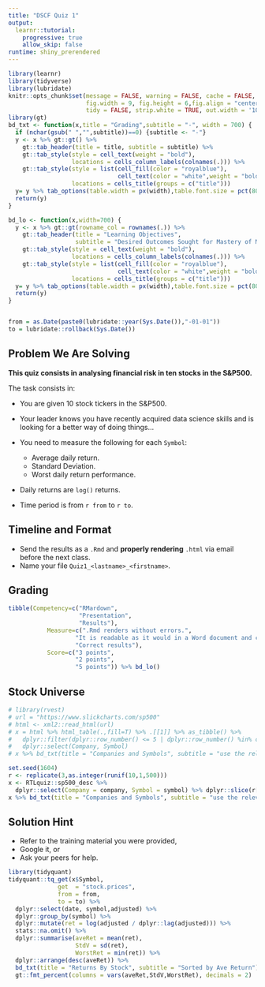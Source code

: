```yaml
---
title: "DSCF Quiz 1"
output:
  learnr::tutorial:
    progressive: true
    allow_skip: false
runtime: shiny_prerendered
---
```


```r
library(learnr)
library(tidyverse)
library(lubridate)
knitr::opts_chunk$set(message = FALSE, warning = FALSE, cache = FALSE,
                      fig.width = 9, fig.height = 6,fig.align = "center",
                      tidy = FALSE, strip.white = TRUE, out.width = '100%')
library(gt)
bd_txt <- function(x,title = "Grading",subtitle = "-", width = 700) {
  if (nchar(gsub(" ","",subtitle))==0) {subtitle <- "-"}
  y <- x %>% gt::gt() %>%
    gt::tab_header(title = title, subtitle = subtitle) %>%
    gt::tab_style(style = cell_text(weight = "bold"),
                  locations = cells_column_labels(colnames(.))) %>%
    gt::tab_style(style = list(cell_fill(color = "royalblue"),
                               cell_text(color = "white",weight = "bold")),
                  locations = cells_title(groups = c("title")))
  y= y %>% tab_options(table.width = px(width),table.font.size = pct(80))
  return(y)
}

bd_lo <- function(x,width=700) {
  y <- x %>% gt::gt(rowname_col = rownames(.)) %>%
    gt::tab_header(title = "Learning Objectives",
                   subtitle = "Desired Outcomes Sought for Mastery of Material") %>%
    gt::tab_style(style = cell_text(weight = "bold"),
                  locations = cells_column_labels(colnames(.))) %>%
    gt::tab_style(style = list(cell_fill(color = "royalblue"),
                               cell_text(color = "white",weight = "bold")),
                  locations = cells_title(groups = c("title")))
  y= y %>% tab_options(table.width = px(width),table.font.size = pct(80))
  return(y)
}


from = as.Date(paste0(lubridate::year(Sys.Date()),"-01-01"))
to = lubridate::rollback(Sys.Date())

```

## Problem We Are Solving

**This quiz consists in analysing financial risk in ten stocks in the S&P500.**

The task consists in:

+ You are given 10 stock tickers in the S&P500.
+ Your leader knows you have recently acquired data science skills and is looking for a better way of doing things...
+ You need to measure the following for each `Symbol`:

  + Average daily return.
  + Standard Deviation.
  + Worst daily return performance.

+ Daily returns are `log()` returns.
+ Time period is from `r from` to `r to`.

## Timeline and Format

+ Send the results as a `.Rmd` and **properly rendering** `.html` via email before the next class.
+ Name your file `Quiz1_<lastname>_<firstname>`.

## Grading

```r
tibble(Competency=c("RMardown",
                    "Presentation",
                    "Results"),
           Measure=c(".Rmd renders without errors.",
                   "It is readable as it would in a Word document and clear without unnecessary code and warnings being displayed.",
                   "Correct results"),
           Score=c("3 points",
                   "2 points",
                   "5 points")) %>% bd_lo()
```

## Stock Universe 

```r
# library(rvest)
# url = "https://www.slickcharts.com/sp500"
# html <- xml2::read_html(url)
# x = html %>% html_table(.,fill=T) %>% .[[1]] %>% as_tibble() %>% 
#   dplyr::filter(dplyr::row_number() <= 5 | dplyr::row_number() %in% c(100,200,300,400,450)) %>% 
#   dplyr::select(Company, Symbol)
# x %>% bd_txt(title = "Companies and Symbols", subtitle = "use the relevant API from the Data Wrangling Module")

set.seed(1604)
r <- replicate(3,as.integer(runif(10,1,500)))
x <- RTLquiz::sp500_desc %>% 
  dplyr::select(Company = company, Symbol = symbol) %>% dplyr::slice(r[,ceiling(lubridate::month(Sys.Date()) / 4)])
x %>% bd_txt(title = "Companies and Symbols", subtitle = "use the relevant API from the Data Wrangling Module") #%>% gt::cols_width(starts_with("C") ~ px(150))
```

## Solution Hint

+ Refer to the training material you were provided,
+ Google it, or
+ Ask your peers for help.

```r
library(tidyquant)
tidyquant::tq_get(x$Symbol,
              get  = "stock.prices",
              from = from,
              to = to) %>% 
  dplyr::select(date, symbol,adjusted) %>% 
  dplyr::group_by(symbol) %>% 
  dplyr::mutate(ret = log(adjusted / dplyr::lag(adjusted))) %>% 
  stats::na.omit() %>% 
  dplyr::summarise(aveRet = mean(ret),
                   StdV = sd(ret),
                   WorstRet = min(ret)) %>% 
  dplyr::arrange(desc(aveRet)) %>%
  bd_txt(title = "Returns By Stock", subtitle = "Sorted by Ave Return") %>% 
  gt::fmt_percent(columns = vars(aveRet,StdV,WorstRet), decimals = 2)
```



